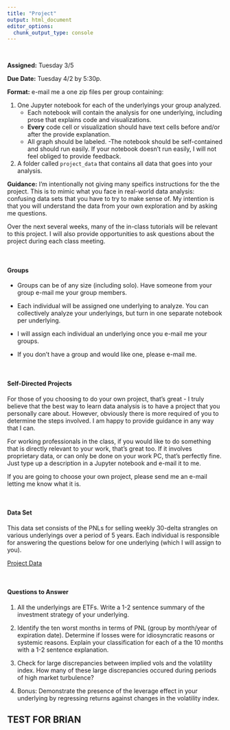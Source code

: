 ```yaml
---
title: "Project"
output: html_document
editor_options: 
  chunk_output_type: console
---
```


<br>

<!-- ### Project Parameters -->


**Assigned:** Tuesday 3/5

**Due Date:** Tuesday 4/2 by 5:30p.

**Format:** e-mail me a one zip files per group containing:
    
1. One Jupyter notebook for each of the underlyings your group analyzed.  
    - Each notebook will contain the analysis for one underlying, including prose that explains code and visualizations.  
    - **Every** code cell or visualization should have text cells before and/or after the provide explanation.  
    - All graph should be labeled. 
    -The notebook should be self-contained and should run easily. If your notebook doesn't run easily, I will not feel obliged to provide feedback.

1. A folder called `project_data` that contains all data that goes into your analysis.

**Guidance:** I'm intentionally not giving many speifics instructions for the the project.  This is to mimic what you face in real-world data analysis: confusing data sets that you have to try to make sense of.  My intention is that you will understand the data from your own exploration and by asking me questions.

Over the next several weeks, many of the in-class tutorials will be relevant to this project.  I will also provide opportunities to ask questions about the project during each class meeting. 


<br>

#### Groups

- Groups can be of any size (including solo).  Have someone from your group e-mail me your group members.

- Each individual will be assigned one underlying to analyze.  You can collectively analyze your underlyings, but turn in one separate notebook per underlying.  

- I will assign each individual an underlying once you e-mail me your groups.

- If you don't have a group and would like one, please e-mail me.

<br>

#### Self-Directed Projects
For those of you choosing to do your own project, that's great - I truly believe that the best way to learn data analysis is to have a project that you personally care about.  However, obviously there is more required of you to determine the steps involved.  I am happy to provide guidance in any way that I can.

For working professionals in the class, if you would like to do something that is directly relevant to your work, that's great too.  If it involves proprietary data, or can only be done on your work PC, that's perfectly fine.  Just type up a description in a Jupyter notebook and e-mail it to me.

If you are going to choose your own project, please send me an e-mail letting me know what it is. 

<br>

#### Data Set
This data set consists of the PNLs for selling weekly 30-delta strangles on various underlyings over a period of 5 years.  Each individual is responsible for answering the questions below for one underlying (which I will assign to you).

[Project Data](project_data.zip)

<br>

#### Questions to Answer
1. All the underlyings are ETFs.  Write a 1-2 sentence summary of the investment strategy of your underlying.

1. Identify the ten worst months in terms of PNL (group by month/year of expiration date).  Determine if losses were for idiosyncratic reasons or systemic reasons.  Explain your classification for each of a the 10 months with a 1-2 sentence explanation.

1. Check for large discrepancies between implied vols and the volatility index. How many of these large discrepancies occured during periods of high market turbulence?

1. Bonus: Demonstrate the presence of the leverage effect in your underlying by regressing returns against changes in the volatility index.


## TEST FOR BRIAN


<!-- **Dates/Expirations:** The includes a total of 260 expirations: 1/10/2014-12/28/2018. -->

<!-- **Underlyings:** There is data for 50 ETF underlyings included in the data set.  You must include at least 20 underlyings in your analysis.  The list of underlyings can be found in `project_underlying.csv`. -->

<!-- **Trades:** The trades have already been calculated for  `project_trade_master.csv`. (This was the first part of your initial assignment, albeit for a different time period.) -->

<!-- **PNLs:** The PNLs for the trades have already been calculated for you and can be found in `project_strangle_pnl.csv`. (This was the second part of your initial assignment, albeit for a different time period.)  There are a variety of pnl related columns in this dataset; the only ones that you need to worry about are `dly_opt_pnl`, `ttd_opt_pnl`, and `strangle_unity_mult`. -->

<!-- **Position Size Scaling:** The prices of our underlyings vary considerably, and therefore so do the prices of their options.  For the backtest, I wanted each strangle for each underlying to be approximately the same size.  In particular, I created a position scaling method that would make each strangle sale to result in about $0.90 in premium. Position scaling data is stored in `project_position_scaling.csv`.  -->

<!-- Here is some code to see the min, max, and average premium, sold for each variation, for all 50 underlyings. -->
